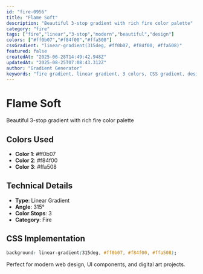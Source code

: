 ```yaml
---
id: "fire-0956"
title: "Flame Soft"
description: "Beautiful 3-stop gradient with rich fire color palette"
category: "fire"
tags: ["fire","linear","3-stop","modern","beautiful","design"]
colors: ["#ff0b07","#f84f00","#ffa508"]
cssGradient: "linear-gradient(315deg, #ff0b07, #f84f00, #ffa508)"
featured: false
createdAt: "2025-06-28T14:49:42.948Z"
updatedAt: "2025-08-25T07:08:43.312Z"
author: "Gradient Generator"
keywords: "fire gradient, linear gradient, 3 colors, CSS gradient, design, #ff0b07, #f84f00, #ffa508"
---
```


# Flame Soft

Beautiful 3-stop gradient with rich fire color palette

## Colors Used
- **Color 1**: #ff0b07
- **Color 2**: #f84f00
- **Color 3**: #ffa508

## Technical Details
- **Type**: Linear Gradient
- **Angle**: 315°
- **Color Stops**: 3
- **Category**: Fire

## CSS Implementation
```css
background: linear-gradient(315deg, #ff0b07, #f84f00, #ffa508);
```

Perfect for modern web design, UI components, and digital art projects.
